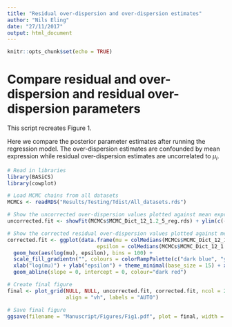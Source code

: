 ```yaml
---
title: "Residual over-dispersion and over-dispersion estimates"
author: "Nils Eling"
date: "27/11/2017"
output: html_document
---
```


```r
knitr::opts_chunk$set(echo = TRUE)
```

# Compare residual and over-dispersion and residual over-dispersion parameters

This script recreates Figure 1.

Here we compare the posterior parameter estimates after running the regression model.
The over-dispersion estimates are confounded by mean expression while residual
over-dispersion estimates are uncorrelated to $\mu_i$.

```r
# Read in libraries
library(BASiCS)
library(cowplot)

# Load MCMC chains from all datasets
MCMCs <- readRDS("Results/Testing/Tdist/All_datasets.rds")

# Show the uncorrected over-dispersion values plotted against mean expression
uncorrected.fit <- showFit(MCMCs$MCMC_Dict_12_1.2_5_reg.rds) + ylim(c(-5,12)) + xlim(c(-1, 17))

# Show the corrected residual over-dispersion values plotted against mean expression
corrected.fit <- ggplot(data.frame(mu = colMedians(MCMCs$MCMC_Dict_12_1.2_5_reg.rds@parameters$mu),
                             epsilon = colMedians(MCMCs$MCMC_Dict_12_1.2_5_reg.rds@parameters$epsilon))) + 
  geom_hex(aes(log(mu), epsilon), bins = 100) +
  scale_fill_gradientn("", colours = colorRampPalette(c("dark blue", "yellow", "dark red"))(100), guide=FALSE) +
  xlab("log(mu)") + ylab("epsilon") + theme_minimal(base_size = 15) + xlim(c(-1, 17)) +
  geom_abline(slope = 0, intercept = 0, colour="dark red")

# Create final figure
final <- plot_grid(NULL, NULL, uncorrected.fit, corrected.fit, ncol = 2, nrow = 3, 
                   align = "vh", labels = "AUTO")

# Save final figure
ggsave(filename = "Manuscript/Figures/Fig1.pdf", plot = final, width = 5, height = 8)
```
